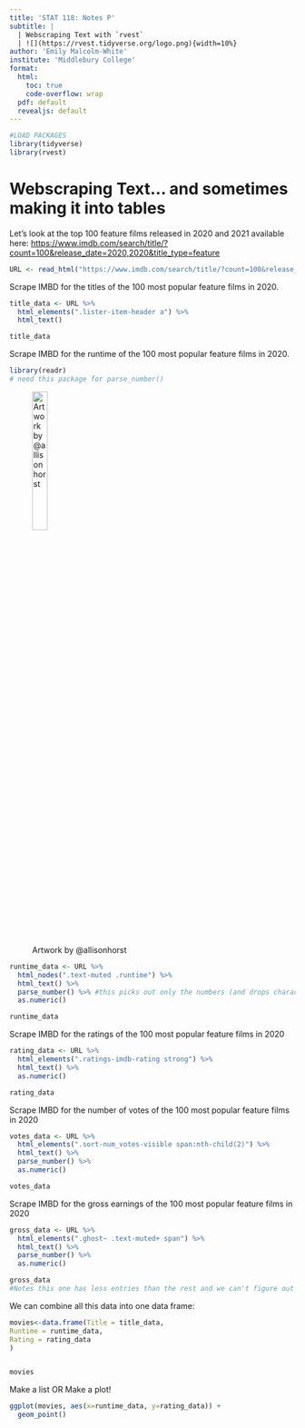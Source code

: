 ```yaml
---
title: 'STAT 118: Notes P'
subtitle: |
  | Webscraping Text with `rvest`
  | ![](https://rvest.tidyverse.org/logo.png){width=10%}
author: 'Emily Malcolm-White'
institute: 'Middlebury College'
format:
  html:
    toc: true
    code-overflow: wrap
  pdf: default
  revealjs: default
---
```


```r
#LOAD PACKAGES 
library(tidyverse)
library(rvest)
```


# Webscraping Text... and sometimes making it into tables

Let's look at the top 100 feature films released in 2020 and 2021 available here: [https://www.imdb.com/search/title/?count=100&release_date=2020,2020&title_type=feature](https://www.imdb.com/search/title/?count=100&release_date=2020,2020&title_type=feature)

```r
URL <- read_html("https://www.imdb.com/search/title/?count=100&release_date=2020,2021&title_type=feature")
```

Scrape IMBD for the titles of the 100 most popular feature films in 2020. 

```r
title_data <- URL %>%
  html_elements(".lister-item-header a") %>%
  html_text()

title_data
```

Scrape IMBD for the runtime of the 100 most popular feature films in 2020.

```r
library(readr)
# need this package for parse_number()
```

![Artwork by @allisonhorst](https://cdn.myportfolio.com/45214904-6a61-4e23-98d6-b140f8654a40/4fd04f07-7404-4371-832c-c04ff9a6e069_rw_1920.png?h=2bd0f0330dc94ccbbb49766ed7f80b8b){width=25%}

```r
runtime_data <- URL %>%
  html_nodes(".text-muted .runtime") %>%
  html_text() %>%
  parse_number() %>% #this picks out only the numbers (and drops characters, in this case, "mins")
  as.numeric()

runtime_data
```

Scrape IMBD for the ratings of the 100 most popular feature films in 2020

```r
rating_data <- URL %>%
  html_elements(".ratings-imdb-rating strong") %>%
  html_text() %>%
  as.numeric()

rating_data
```


Scrape IMBD for the number of votes of the 100 most popular feature films in 2020

```r
votes_data <- URL %>%
  html_elements(".sort-num_votes-visible span:nth-child(2)") %>%
  html_text() %>%
  parse_number() %>%
  as.numeric()

votes_data
```

Scrape IMBD for the gross earnings of the 100 most popular feature films in 2020

```r
gross_data <- URL %>%
  html_elements(".ghost~ .text-muted+ span") %>%
  html_text() %>%
  parse_number() %>%
  as.numeric()

gross_data
#Notes this one has less entries than the rest and we can't figure out which one goes with which movies (other than going through them all by hand)
```

We can combine all this data into one data frame: 

```r
movies<-data.frame(Title = title_data,
Runtime = runtime_data,
Rating = rating_data
)


movies
```

Make a list OR Make a plot! 

```r
ggplot(movies, aes(x=runtime_data, y=rating_data)) +
  geom_point()
```


